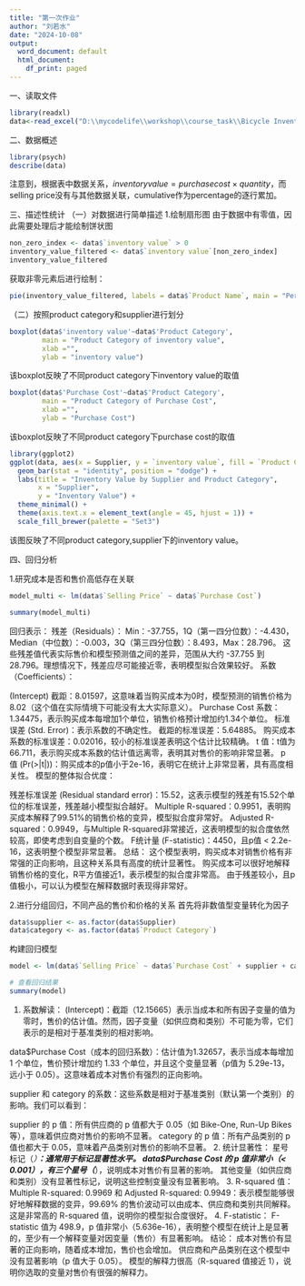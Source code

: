 ```yaml
---
title: "第一次作业"
author: "刘若水"
date: "2024-10-08"
output:
  word_document: default
  html_document:
    df_print: paged
---
```

一、读取文件
```r
library(readxl)
data<-read_excel("D:\\mycodelife\\workshop\\course_task\\Bicycle Inventory.xlsx")
```

二、数据概述

```r
library(psych)
describe(data)
```
注意到，根据表中数据关系，$inventory value=purchase cost\times quantity$，而selling price没有与其他数据关联，cumulative作为percentage的逐行累加。

三、描述性统计
（一）对数据进行简单描述
1.绘制扇形图
由于数据中有零值，因此需要处理后才能绘制饼状图
```r
non_zero_index <- data$`inventory value` > 0
inventory_value_filtered <- data$`inventory value`[non_zero_index]
inventory_value_filtered
```
获取非零元素后进行绘制：
```r
pie(inventory_value_filtered, labels = data$`Product Name`, main = "Percentage of inventory value on different products", col = rainbow(length(inventory_value_filtered)))
```

（二）按照product category和supplier进行划分
```r
boxplot(data$'inventory value'~data$'Product Category', 
        main = "Product Category of inventory value", 
        xlab ="",
        ylab = "inventory value")
```
该boxplot反映了不同product category下inventory value的取值
```r
boxplot(data$'Purchase Cost'~data$'Product Category', 
        main = "Product Category of Purchase Cost", 
        xlab ="",
        ylab = "Purchase Cost")
```
该boxplot反映了不同product category下purchase cost的取值
```r
library(ggplot2)
ggplot(data, aes(x = Supplier, y = `inventory value`, fill = `Product Category`)) +
  geom_bar(stat = "identity", position = "dodge") +
  labs(title = "Inventory Value by Supplier and Product Category",
       x = "Supplier",
       y = "Inventory Value") +
  theme_minimal() +
  theme(axis.text.x = element_text(angle = 45, hjust = 1)) +
  scale_fill_brewer(palette = "Set3")
```
该图反映了不同product category,supplier下的inventory value。

四、回归分析

1.研究成本是否和售价高低存在关联

```r
model_multi <- lm(data$`Selling Price` ~ data$`Purchase Cost`)

summary(model_multi)
```

回归表示：
残差（Residuals）：
Min：-37.755，1Q（第一四分位数）：-4.430，Median（中位数）：-0.003，3Q（第三四分位数）：8.493，Max：28.796。
这些残差值代表实际售价和模型预测值之间的差异，范围从大约 -37.755 到 28.796。理想情况下，残差应尽可能接近零，表明模型拟合效果较好。
系数（Coefficients）：

(Intercept) 截距：8.01597，这意味着当购买成本为0时，模型预测的销售价格为8.02（这个值在实际情境下可能没有太大实际意义）。
Purchase Cost 系数：1.34475，表示购买成本每增加1个单位，销售价格预计增加约1.34个单位。
标准误差 (Std. Error)：表示系数的不确定性。
截距的标准误差：5.64885。
购买成本系数的标准误差：0.02016，较小的标准误差表明这个估计比较精确。
t 值：t值为66.711，表示购买成本系数的估计值远离零，表明其对售价的影响非常显著。
p 值 (Pr(>|t|))：购买成本的p值小于2e-16，表明它在统计上非常显著，具有高度相关性。
模型的整体拟合优度：

残差标准误差 (Residual standard error)：15.52，这表示模型的残差有15.52个单位的标准误差，残差越小模型拟合越好。
Multiple R-squared：0.9951，表明购买成本解释了99.51%的销售价格的变异，模型拟合度非常好。
Adjusted R-squared：0.9949，与Multiple R-squared非常接近，这表明模型的拟合度依然较高，即使考虑到自变量的个数。
F统计量 (F-statistic)：4450，且p值 < 2.2e-16，这表明整个模型非常显著。
总结：
这个模型表明，购买成本对销售价格有非常强的正向影响，且这种关系具有高度的统计显著性。
购买成本可以很好地解释销售价格的变化，R平方值接近1，表示模型的拟合度非常高。
由于残差较小，且p值极小，可以认为模型在解释数据时表现得非常好。

2.进行分组回归，不同产品的售价和价格的关系
首先将非数值型变量转化为因子
```r
data$supplier <- as.factor(data$Supplier)
data$category <- as.factor(data$`Product Category`)
```
构建回归模型
```r
model <- lm(data$`Selling Price` ~ data$`Purchase Cost` + supplier + category, data = data)

# 查看回归结果
summary(model)
```
1. 系数解读：
(Intercept)：截距（12.15665）表示当成本和所有因子变量的值为零时，售价的估计值。然而，因子变量（如供应商和类别）不可能为零，它们表示的是相对于基准类别的相对影响。

data$Purchase Cost（成本的回归系数）：估计值为1.32657，表示当成本每增加 1 个单位，售价预计增加约 1.33 个单位，并且这个变量显著（p值为 5.29e-13，远小于 0.05）。这意味着成本对售价有强烈的正向影响。

supplier 和 category 的系数：这些系数是相对于基准类别（默认第一个类别）的影响。我们可以看到：

supplier 的 p 值：所有供应商的 p 值都大于 0.05（如 Bike-One, Run-Up Bikes 等），意味着供应商对售价的影响不显著。
category 的 p 值：所有产品类别的 p 值也都大于 0.05，意味着产品类别对售价的影响不显著。
2. 统计显著性：
星号标记（*）**：通常用于标记显著性水平。
data$Purchase Cost 的 p 值非常小（< 0.001），有三个星号（***），说明成本对售价有显著的影响。
其他变量（如供应商和类别）没有显著性标记，说明这些控制变量没有显著影响。
3. R-squared 值：
Multiple R-squared: 0.9969 和 Adjusted R-squared: 0.9949：表示模型能够很好地解释数据的变异，99.69% 的售价波动可以由成本、供应商和类别共同解释。这是非常高的 R-squared 值，说明你的模型拟合度很好。
4. F-statistic：
F-statistic 值为 498.9，p 值非常小（5.636e-16），表明整个模型在统计上是显著的，至少有一个解释变量对因变量（售价）有显著影响。
结论：
成本对售价有显著的正向影响，随着成本增加，售价也会增加。
供应商和产品类别在这个模型中没有显著影响（p 值大于 0.05）。
模型的解释力很高（R-squared 值接近 1），说明你选取的变量对售价有很强的解释力。
